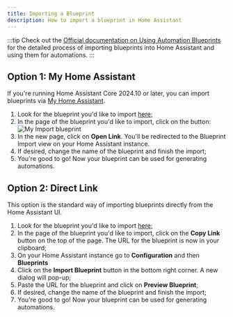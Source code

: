 ```yaml
---
title: Importing a Blueprint
description: How to import a blueprint in Home Assistant
---
```


:::tip
Check out the [Official documentation on Using Automation Blueprints](https://www.home-assistant.io/docs/automation/using_blueprints/) for the detailed process of importing blueprints into Home Assistant and using them for automations.
:::

## Option 1: My Home Assistant

If you're running Home Assistant Core 2024.10 or later, you can import blueprints via [My Home Assistant](https://www.home-assistant.io/integrations/my/).

1. Look for the blueprint you'd like to import [here](blueprints);
2. In the page of the blueprint you'd like to import, click on the button: ![My Import blueprint](https://my.home-assistant.io/badges/blueprint_import.svg)
3. In the new page, click on **Open Link**. You'll be redirected to the Blueprint Import view on your Home Assistant instance.
4. If desired, change the name of the blueprint and finish the import;
5. You're good to go! Now your blueprint can be used for generating automations.

## Option 2: Direct Link

This option is the standard way of importing blueprints directly from the Home Assistant UI.

1. Look for the blueprint you'd like to import [here](blueprints);
2. In the page of the blueprint you'd like to import, click on the **Copy Link** button on the top of the page. The URL for the blueprint is now in your clipboard;
3. On your Home Assistant instance go to **Configuration** and then **Blueprints**
4. Click on the **Import Blueprint** button in the bottom right corner. A new dialog will pop-up;
5. Paste the URL for the blueprint and click on **Preview Blueprint**;
6. If desired, change the name of the blueprint and finish the import;
7. You're good to go! Now your blueprint can be used for generating automations.
